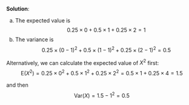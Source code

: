 \color{blue}

**Solution**:

(a) The expected value is $$0.25 \times 0 + 0.5 \times 1 + 0.25 \times 2 = 1$$
(b) The variance is $$ 0.25 \times (0-1)^2 + 0.5 \times (1-1)^2 + 0.25 \times (2-1)^2 = 0.5$$

Alternatively, we can calculate the expected value of $X^2$ first: $$\text{E}(X^2) = 0.25 \times 0^2 + 0.5 \times 1^2 + 0.25 \times 2^2 = 0.5 \times 1 + 0.25 \times 4 = 1.5$$

and then $$\text{Var}(X) = 1.5 - 1^2 = 0.5$$
\color{black}